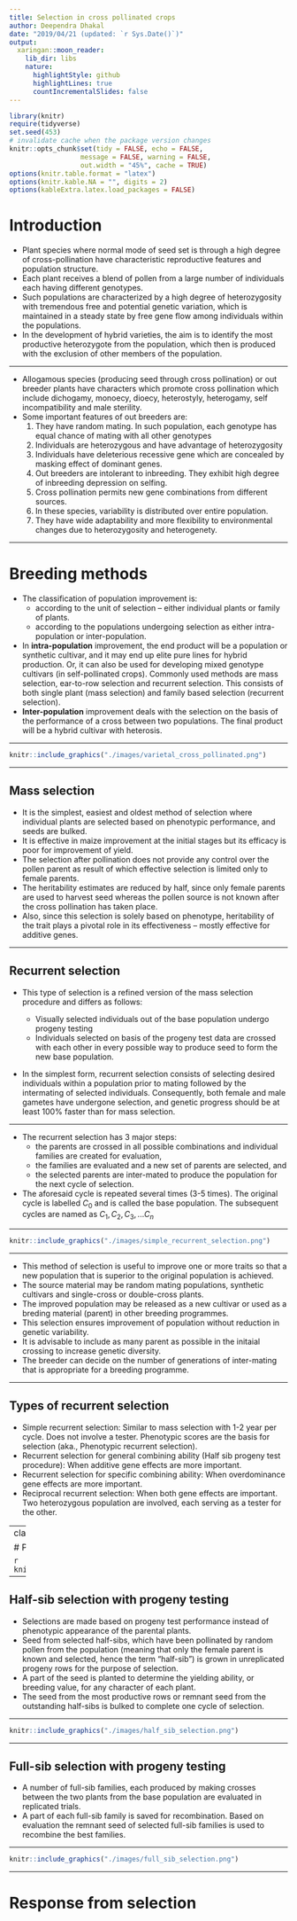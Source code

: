 ```yaml
---
title: Selection in cross pollinated crops
author: Deependra Dhakal
date: "2019/04/21 (updated: `r Sys.Date()`)"
output:
  xaringan::moon_reader:
    lib_dir: libs
    nature:
      highlightStyle: github
      highlightLines: true
      countIncrementalSlides: false
---
```


```r
library(knitr)
require(tidyverse)
set.seed(453)
# invalidate cache when the package version changes
knitr::opts_chunk$set(tidy = FALSE, echo = FALSE, 
                  message = FALSE, warning = FALSE,
                  out.width = "45%", cache = TRUE)
options(knitr.table.format = "latex")
options(knitr.kable.NA = "", digits = 2)
options(kableExtra.latex.load_packages = FALSE)
```

# Introduction

- Plant species where normal mode of seed set is through a high degree of cross-pollination have characteristic reproductive features and population structure. 
- Each plant receives a blend of pollen from a large number of individuals each having different genotypes. 
- Such populations are characterized by a high degree of heterozygosity with tremendous free and potential genetic variation, which is maintained in a steady state by free gene flow among individuals within the populations. 
- In the development of hybrid varieties, the aim is to identify the most productive heterozygote from the population, which then is produced with the exclusion of other members of the population.

---

- Allogamous species (producing seed through cross pollination) or out breeder plants have characters which promote cross pollination which include dichogamy, monoecy, dioecy, heterostyly, heterogamy, self incompatibility and male sterility.
- Some important features of out breeders are:
  1. They have random mating. In such population, each genotype has equal chance of mating with all other genotypes
  2. Individuals are heterozygous and have advantage of heterozygosity
  3. Individuals have deleterious recessive gene which are concealed by masking effect of dominant genes.
  4. Out breeders are intolerant to inbreeding. They exhibit high degree of inbreeding depression on selfing.
  5. Cross pollination permits new gene combinations from different sources.
  6. In these species, variability is distributed over entire population.
  7. They have wide adaptability and more flexibility to environmental changes due to heterozygosity and heterogenety.

---

# Breeding methods

- The classification of population improvement is: 
  - according to the unit of selection – either individual plants or family of plants. 
  - according to the populations undergoing selection as either intra-population or inter-population. 
  
- In **intra-population** improvement, the end product will be a population or synthetic cultivar, and it may end up elite pure lines for hybrid production. Or, it can also be used for developing mixed genotype cultivars (in self-pollinated crops). Commonly used methods are mass selection, ear-to-row selection and recurrent selection. This consists of both single plant (mass selection) and family based selection (recurrent selection).
- **Inter-population** improvement deals with the selection on the basis of the performance of a cross between two populations. The final product will be a hybrid cultivar with heterosis.

---

```r
knitr::include_graphics("./images/varietal_cross_pollinated.png")
```


---

## Mass selection

- It is the simplest, easiest and oldest method of selection where individual plants are selected based on phenotypic performance, and seeds are bulked.
- It is effective in maize improvement at the initial stages but its efficacy is poor for improvement of yield.
- The selection after pollination does not provide any control over the pollen parent as result of which effective selection is limited only to female parents. 
- The heritability estimates are reduced by half, since only female parents are used to harvest seed whereas the pollen source is not known after the cross pollination has taken place.
- Also, since this selection is solely based on phenotype, heritability of the trait plays a pivotal role in its effectiveness -- mostly effective for additive genes.

<!-- ## Expected genetic advance -->

<!-- \[ -->
<!-- \Delta G = \left[ \frac{\frac{1}{2}i \sigma^2_A}{\sigma^2_p} \right] = \left[ \frac{\frac{1}{2}i \sigma^2_A}{\sigma^2_A + \sigma^2_D + \sigma^2_{AE} + \sigma^2_{DE} + \sigma^2_e + \sigma^2_{me}} \right] -->
<!-- \] -->

<!-- $\sigma_p$ = Phenotypic standard deviation in the population -->
<!-- $\sigma^2_A$ = Additive variance -->
<!-- $\sigma^2_D$ = Dominance variance -->

<!-- Other factors are interaction variances. $\Delta G_m$ doubles with both sexes. This large denominator makes mass selection inefficient for low heritability traits. -->

---

## Recurrent selection

- This type of selection is a refined version of the mass selection procedure and differs as follows:
  
  - Visually selected individuals out of the base population undergo progeny testing
  - Individuals selected on basis of the progeny test data are crossed with each other in every possible way to produce seed to form the new base population.

- In the simplest form, recurrent selection consists of selecting desired individuals within a population prior to mating followed by the intermating of selected individuals. Consequently, both female and male gametes have undergone selection, and genetic progress should be at least 100% faster than for mass selection.

---

- The recurrent selection has 3 major steps:
  - the parents are crossed in all possible combinations and individual families are created for evaluation, 
  - the families are evaluated and a new set of parents are selected, and 
  - the selected parents are inter-mated to produce the population for the next cycle of selection.
- The aforesaid cycle is repeated several times (3-5 times). The original cycle is labelled $C_0$ and is called the base population. The subsequent cycles are named as $C_1, C_2, C_3, ... C_n$

---

```r
knitr::include_graphics("./images/simple_recurrent_selection.png")
```

---

- This method of selection is useful to improve one or more traits so that a new population that is superior to the original population is achieved.
- The source material may be random mating populations, synthetic cultivars and single-cross or double-cross plants.
- The improved population may be released as a new cultivar or used as a breding material (parent) in other breeding programmes.
- This selection ensures improvement of population without reduction in genetic variability.
- It is advisable to include as many parent as possible in the initaial crossing to increase genetic diversity.
- The breeder can decide on the number of generations of inter-mating that is appropriate for a breeding programme.

---

## Types of recurrent selection

- Simple recurrent selection: Similar to mass selection with 1-2 year per cycle. Does not involve a tester. Phenotypic scores are the basis for selection (aka., Phenotypic recurrent selection).
- Recurrent selection for general combining ability (Half sib progeny test procedure): When additive gene effects are more important.
- Recurrent selection for specific combining ability: When overdominance gene effects are more important.
- Reciprocal recurrent selection: When both gene effects are important. Two heterozygous population are involved, each serving as a tester for the other.

<!-- ## Expected genetic advance -->

<!-- $$\Delta G = \frac{CiV_A}{y \sigma_p}$$ -->

<!-- $\Delta G$ = Expected genetic advance -->
<!-- $C$ = Measure of parental control (C = 0.5 if selection is based on one parent and equals 1 when both parents are involved) -->
<!-- $i$ = Selection intensity -->
<!-- $V_A$ = Additive genetic variance among the units of selection -->
<!-- $y$ = Number of years per cycle -->
<!-- $\sigma_p$ = Phenotypic standard deviation among the units of selection -->

---
class: inverse, center, middle

# Progeny testing

```r
knitr::include_graphics("./images/selection_based_on_progeny_test.png")
```

---

## Half-sib selection with progeny testing

- Selections are made based on progeny test performance instead of phenotypic appearance of the parental plants. 
- Seed from selected half-sibs, which have been pollinated by random pollen from the population (meaning that only the female parent is known and selected, hence the term "half-sib") is grown in unreplicated progeny rows for the purpose of selection. 
- A part of the seed is planted to determine the yielding ability, or breeding value, for any character of each plant. 
- The seed from the most productive rows or remnant seed from the outstanding half-sibs is bulked to complete one cycle of selection.

---

```r
knitr::include_graphics("./images/half_sib_selection.png")
```


---

## Full-sib selection with progeny testing

- A number of full-sib families, each produced by making crosses between the two plants from the base population are evaluated in replicated trials. 
- A part of each full-sib family is saved for recombination. Based on evaluation the remnant seed of selected full-sib families is used to recombine the best families.

<!-- ## Estimate of genetic gain -->

<!-- $$ -->
<!-- \Delta_{FS} = \left[\frac{i \sigma^2_A}{2 \sigma_{FS}}\right] -->
<!-- $$ -->

<!-- Where $\sigma_{FS}$ is the phenotypic standard deviation of the full-sib families. -->

---

```r
knitr::include_graphics("./images/full_sib_selection.png")
```


---

# Response from selection

